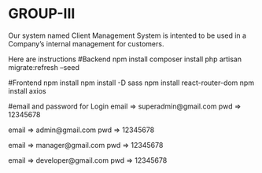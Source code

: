 # GROUP-III

Our system named Client Management System is intented to be used in a Company's internal management for customers.

Here are instructions
#Backend
npm install
composer install
php artisan migrate:refresh --seed

#Frontend
npm install
npm install -D sass
npm install react-router-dom
npm install axios

#email and password for Login
email => superadmin@gmail.com
pwd => 12345678

email => admin@gmail.com
pwd => 12345678

email => manager@gmail.com
pwd => 12345678

email => developer@gmail.com
pwd => 12345678
